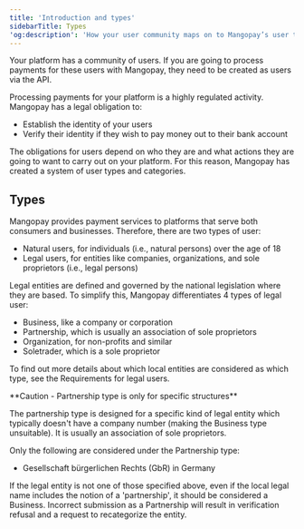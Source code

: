 ```yaml
---
title: 'Introduction and types'
sidebarTitle: Types
'og:description': 'How your user community maps on to Mangopay’s user types, from private individuals to businesses, as well as non-profits and sole proprietors.'  
---
```


Your platform has a community of users. If you are going to process payments for these users with Mangopay, they need to be created as users via the API.  

Processing payments for your platform is a highly regulated activity. Mangopay has a legal obligation to:  
- Establish the identity of your users  
- Verify their identity if they wish to pay money out to their bank account  

The obligations for users depend on who they are and what actions they are going to want to carry out on your platform. For this reason, Mangopay has created a system of user types and categories.  

## Types  

Mangopay provides payment services to platforms that serve both consumers and businesses. Therefore, there are two types of user:  
- Natural users, for individuals (i.e., natural persons) over the age of 18  
- Legal users, for entities like companies, organizations, and sole proprietors (i.e., legal persons)  

Legal entities are defined and governed by the national legislation where they are based. To simplify this, Mangopay differentiates 4 types of legal user:  
- Business, like a company or corporation  
- Partnership, which is usually an association of sole proprietors  
- Organization, for non-profits and similar  
- Soletrader, which is a sole proprietor  

To find out more details about which local entities are considered as which type, see the Requirements for legal users.  

<Warning>  
**Caution - Partnership type is only for specific structures** 
  
The partnership type is designed for a specific kind of legal entity which typically doesn't have a company number (making the Business type unsuitable). It is usually an association of sole proprietors.  

Only the following are considered under the Partnership type:  
- Gesellschaft bürgerlichen Rechts (GbR) in Germany 
 
If the legal entity is not one of those specified above, even if the local legal name includes the notion of a 'partnership', it should be considered a Business. Incorrect submission as a Partnership will result in verification refusal and a request to recategorize the entity.  
</Warning>